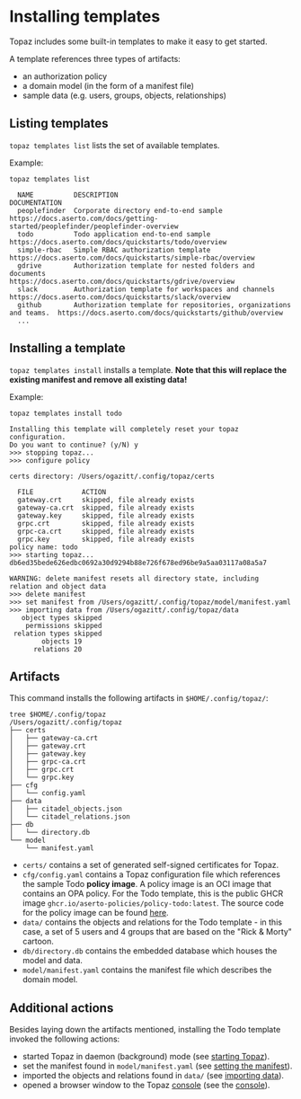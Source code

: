 # Installing templates

Topaz includes some built-in templates to make it easy to get started.

A template references three types of artifacts:
* an authorization policy
* a domain model (in the form of a manifest file)
* sample data (e.g. users, groups, objects, relationships)

## Listing templates

`topaz templates list` lists the set of available templates.

Example:

```shell
topaz templates list

  NAME          DESCRIPTION                                                        DOCUMENTATION                                                                    
  peoplefinder  Corporate directory end-to-end sample                              https://docs.aserto.com/docs/getting-started/peoplefinder/peoplefinder-overview  
  todo          Todo application end-to-end sample                                 https://docs.aserto.com/docs/quickstarts/todo/overview                           
  simple-rbac   Simple RBAC authorization template                                 https://docs.aserto.com/docs/quickstarts/simple-rbac/overview                    
  gdrive        Authorization template for nested folders and documents            https://docs.aserto.com/docs/quickstarts/gdrive/overview                         
  slack         Authorization template for workspaces and channels                 https://docs.aserto.com/docs/quickstarts/slack/overview                          
  github        Authorization template for repositories, organizations and teams.  https://docs.aserto.com/docs/quickstarts/github/overview                         
  ...
```

## Installing a template

`topaz templates install` installs a template. **Note that this will replace the existing manifest and remove all existing data!**

Example:

```shell
topaz templates install todo

Installing this template will completely reset your topaz configuration.
Do you want to continue? (y/N) y
>>> stopping topaz...
>>> configure policy

certs directory: /Users/ogazitt/.config/topaz/certs

  FILE            ACTION
  gateway.crt     skipped, file already exists
  gateway-ca.crt  skipped, file already exists
  gateway.key     skipped, file already exists
  grpc.crt        skipped, file already exists
  grpc-ca.crt     skipped, file already exists
  grpc.key        skipped, file already exists
policy name: todo
>>> starting topaz...
db6ed35bede626edbc0692a30d9294b88e726f678ed96be9a5aa03117a08a5a7

WARNING: delete manifest resets all directory state, including relation and object data
>>> delete manifest
>>> set manifest from /Users/ogazitt/.config/topaz/model/manifest.yaml
>>> importing data from /Users/ogazitt/.config/topaz/data
   object types skipped
    permissions skipped
 relation types skipped
        objects 19
      relations 20
```

## Artifacts

This command installs the following artifacts in `$HOME/.config/topaz/`:

```shell
tree $HOME/.config/topaz
/Users/ogazitt/.config/topaz
├── certs
│   ├── gateway-ca.crt
│   ├── gateway.crt
│   ├── gateway.key
│   ├── grpc-ca.crt
│   ├── grpc.crt
│   └── grpc.key
├── cfg
│   └── config.yaml
├── data
│   ├── citadel_objects.json
│   └── citadel_relations.json
├── db
│   └── directory.db
└── model
    └── manifest.yaml
```

* `certs/` contains a set of generated self-signed certificates for Topaz.
* `cfg/config.yaml` contains a Topaz configuration file which references the sample Todo **policy image**. A policy image is an OCI image that contains an OPA policy. For the Todo template, this is the public GHCR image `ghcr.io/aserto-policies/policy-todo:latest`. The source code for the policy image can be found [here](https://github.com/aserto-templates/policy-todo/tree/main/content/src/policies).
* `data/` contains the objects and relations for the Todo template - in this case, a set of 5 users and 4 groups that are based on the "Rick & Morty" cartoon.
* `db/directory.db` contains the embedded database which houses the model and data.
* `model/manifest.yaml` contains the manifest file which describes the domain model.

## Additional actions

Besides laying down the artifacts mentioned, installing the Todo template invoked the following actions:

* started Topaz in daemon (background) mode (see [starting Topaz](start)).
* set the manifest found in `model/manifest.yaml` (see [setting the manifest](manifest#setting-a-manifest)).
* imported the objects and relations found in `data/` (see [importing data](data#importing-objects-and-relations)).
* opened a browser window to the Topaz [console](https://localhost:8080/ui/directory) (see the [console](console)).


